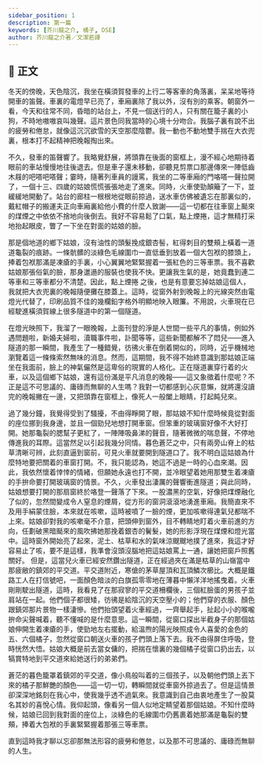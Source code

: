 ```yaml
---
sidebar_position: 1
description: 第一篇
keywords: [芥川龍之介, 橘子, DSE]
author: 芥川龍之介著／文潔若譯
---
```


## 📖 正文

<div className="main prose" data-paragraph="true">

冬天的傍晚，天色陰沉，我坐在橫須賀發車的上行二等客車的角落裏，呆呆地等待開車的笛聲。車裏的電燈早已亮了，車廂裏除了我以外，沒有別的乘客。朝窗外一看，今天和往常不同，昏暗的站台上，不見一個送行的人，只有關在籠子裏的小狗，不時地嗷嗷哀叫幾聲。這片景色同我當時的心境十分吻合。我腦子裏有說不出的疲勞和倦怠，就像這沉沉欲雪的天空那麼陰鬱。我一動也不動地雙手揣在大衣兜裏，根本打不起精神把晚報掏出來。

不久，發車的笛聲響了。我略覺舒展，將頭靠在後面的窗框上，漫不經心地期待着眼前的車站慢慢地往後退去。但是車子還未移動，卻聽見剪票口那邊傳來一陣低齒木屐的吧嗒吧嗒聲；霎時，隨著列車員的謾罵，我坐的二等車廂的門咯嗒一聲拉開了，一個十三、四歲的姑娘慌慌張張地走了進來。同時，火車使勁顛簸了一下，並緩緩地開動了。站台的廊柱一根根地從眼前掠過，送水車仿佛被遺忘在那裏似的，戴紅帽子的搬運夫正向車廂裏給他小費的什麼人致謝——這一切都在往車窗上颳來的煤煙之中依依不捨地向後倒去。我好不容易鬆了口氣，點上煙捲，這才無精打采地抬起眼皮，瞥了一下坐在對面的姑娘的臉。

那是個地道的鄉下姑娘，沒有油性的頭髮挽成銀杏髻，紅得刺目的雙頰上橫着一道道龜裂的痕跡。一條骯髒的淡綠色毛線圍巾一直低垂到放着一個大包袱的膝頭上，捧着包袱那滿是凍瘡的手裏，小心翼翼地緊緊握着一張紅色的三等車票。我不喜歡姑娘那張俗氣的臉，那身邋遢的服裝也使我不快。更讓我生氣的是，她竟蠢到連二等車和三等車都分不清楚。因此，點上煙捲
之後，也是有意要忘掉姑娘這個人，我就把大衣兜裏的晚報隨便攤在膝蓋上。這時，從窗外射到晚報上的光線突然由電燈光代替了，印刷品質不佳的幾欄鉛字格外明顯地映入眼簾。不用說，火車現在已經駛進橫須賀線上很多隧道中的第一個隧道。

在燈光映照下，我溜了一眼晚報，上面刊登的淨是人世間一些平凡的事情，例如外遇問題啦，新婚夫婦啦，瀆職事件啦，訃聞等等，這些新聞都解不了悶兒——進入隧道的那一瞬間，我產生了一種錯覺，彷彿火車在倒着開似的，同時，近乎機械地瀏覽着這一條條索然無味的消息。然而，這期間，我不得不始終意識到那姑娘正端坐在我面前，臉上的神氣儼然是這卑俗的現實的人格化。正在隧道裏穿行着的火車，以及這個鄉下姑娘，還有這份滿是平凡消息的晚報——這又象徵着什麼呢？不正是這不可思議的、庸碌而無聊的人生嗎？我對一切都感到心灰意懶，就將還沒讀完的晚報撇在一邊，又把頭靠在窗框上，像死人一般闔上眼睛，打起盹兒來。

過了幾分鐘，我覺得受到了騷擾，不由得睜開了眼，那姑娘不知什麼時候竟從對面的座位挪到我身邊，並且一個勁兒地想打開車窗。但笨重的玻璃窗好像不大好打開。她那龜裂的腮幫子更紅了，一陣陣吸鼻涕的聲音，隨著微微的喘息聲，不停地傳進我的耳際。這當然足以引起我幾分同情。暮色蒼茫之中，只有兩旁山脊上的枯草清晰可辨，此刻直逼到窗前，可見火車就要開到隧道口了。我不明白這姑娘為什麼特地要把關着的車窗打開。不，我只能認為，她這不過是一時的心血來潮。因此，我依然懷着悻悻的情緒，但願她永遠也打不開，並冷眼望着她用那雙生着凍瘡的手拚命要打開玻璃窗的情景。不久，火車發出淒厲的聲響衝進隧道；與此同時，姑娘想要打開的那扇窗終於咯登一聲落了下來。一股濃黑的空氣，好像把煤煙融化了似的，忽然間變成令人窒息的煙屑，從方形的窗洞滾滾地湧進車廂。我簡直來不及用手絹蒙住臉，本來就在咳嗽，這時被噴了一臉的煙，更加咳嗽得連氣兒都喘不上來。姑娘卻對我的咳嗽毫不介意，把頭伸到窗外，目不轉睛地盯着火車前進的方向，任劃破黑暗颳來的風吹拂她那挽着銀杏的鬢髮，她的形影浮現在煤煙和燈光當中。這時窗外開始亮了起來，泥土、枯草和水的氣味涼颼颼地撲了進來，我這才好容易止了咳，要不是這樣，我準會沒頭沒腦地把這姑娘罵上一通，讓她把窗戶照舊關好。
但是，這當兒火車已經安然鑽出隧道，正在經過夾在滿是枯草的山嶺當中那疲敝的鎮郊的平交道。平交道附近，寒傖的茅草屋頂和瓦頂鱗次櫛比。大概是鐵路工人在打信號吧，一面顏色暗淡的白旗孤零零地在薄暮中懶洋洋地搖曳着。火車剛剛駛出隧道，這時，我看見了在那寂寥的平交道柵欄後，三個紅臉蛋的男孩子並肩站在一起。他們個子都很矮，彷彿是給陰沉的天空壓小的；他們穿的衣服、顏色跟鎮郊那片景物一樣淒慘。他們抬頭望着火車經過，一齊舉起手，扯起小小的喉嚨拚命尖聲喊着，聽不懂喊的是什麼意思。這一瞬間，從窗口探出半截身子的那個姑娘伸開生着凍瘡的手，使勁地左右擺動，給溫煦的陽光映照成令人喜愛的金色的五、六個橘子，忽然從窗口朝送火車的孩子們頭上落下去。我不由得屏住呼吸，登時恍然大悟。姑娘大概是前去當女傭的，把揣在懷裏的幾個橘子從窗口扔出去，以犒賞特地到平交道來給她送行的弟弟們。

蒼茫的暮色籠罩着鎮郊的平交道，像小鳥般叫着的三個孩子，以及朝他們頭上丟下來的橘子那鮮艷的顏色——這一切一切，轉瞬間就從車窗外掠過去了。但是這情景卻深深地銘刻在我心中，使我幾乎透不過氣來。我意識到自己由衷地產生了一股莫名其妙的喜悅心情。我仰起頭，像看另一個人似地定睛望着那個姑娘。不知什麼時候，姑娘已回到我對面的座位上，淡綠色的毛線圍巾仍舊裹着她那滿是龜裂的雙頰，捧着大包袱的手裏緊緊握着那張三等車票。

直到這時我才聊以忘卻那無法形容的疲勞和倦怠，以及那不可思議的、庸碌而無聊的人生。

</div>
